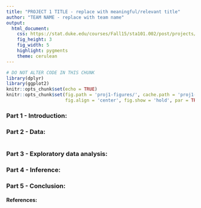 ```yaml
---
title: "PROJECT 1 TITLE - replace with meaningful/relevant title"
author: "TEAM NAME - replace with team name"
output:
  html_document:
    css: https://stat.duke.edu/courses/Fall15/sta101.002/post/projects/project_template.css
    fig_height: 3
    fig_width: 5
    highlight: pygments
    theme: cerulean
---
```


```r
# DO NOT ALTER CODE IN THIS CHUNK
library(dplyr)
library(ggplot2)
knitr::opts_chunk$set(echo = TRUE)
knitr::opts_chunk$set(fig.path = 'proj1-figures/', cache.path = 'proj1-cache/', 
                      fig.align = 'center', fig.show = 'hold', par = TRUE)
```

### Part 1 - Introduction:



### Part 2 - Data:

```r

```

### Part 3 - Exploratory data analysis:


### Part 4 - Inference:


### Part 5 - Conclusion: 


#### References:


